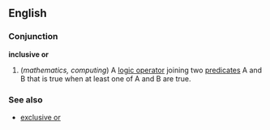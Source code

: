 ==English==
===Conjunction===
'''inclusive or'''

#(''mathematics, computing'') A [[logic operator]] joining two [[predicate]]s A and B that is true when at least one of A and B are true.

===See also===
*[[exclusive or]]